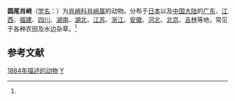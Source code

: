{{Speciesbox
| taxon = Tetragnatha vermiformis
| binomial_authority = (Emerton, 1884)<ref name='id13444'>{{cite web| url =http://www.bioinfo.cn/db05/BjdwSpecies.php?action=view&id=13444| title =圆尾肖峭| work =《中国动物物种编目数据库》| publisher =中国科学院微生物研究所| author =中国科学院动物研究所| accessdate =2009-04-28| deadurl =yes| archiveurl =https://web.archive.org/web/20160305065639/http://www.bioinfo.cn/db05/BjdwSpecies.php?action=view&id=13444| archivedate =2016-03-05}}</ref>
}}

'''圆尾肖峭'''（[[学名|学名]]：{{lang|la|''Tetragnatha vermiformis''}}）为[[肖峭科|肖峭科]][[肖峭属|肖峭属]]的动物。分布于[[日本|日本]]以及[[中国大陆|中国大陆]]的[[广东|广东]]、[[江西|江西]]、[[福建|福建]]、[[四川|四川]]、[[湖南|湖南]]、[[湖北|湖北]]、[[江苏|江苏]]、[[浙江|浙江]]、[[安徽|安徽]]、[[河北|河北]]、[[北京|北京]]、[[吉林|吉林]]等地，常见于各种农田及水边杂草。<ref name='id13444'/>

== 参考文献 ==
{{reflist}}
{{taxonbar}}
[[Category:_1884年描述的动物|1884年描述的动物]]
[[Category:肖峭属|Y]]